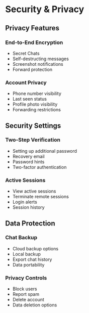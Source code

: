 # Security & Privacy

## Privacy Features

### End-to-End Encryption
- Secret Chats
- Self-destructing messages
- Screenshot notifications
- Forward protection

### Account Privacy
- Phone number visibility
- Last seen status
- Profile photo visibility
- Forwarding restrictions

## Security Settings

### Two-Step Verification
- Setting up additional password
- Recovery email
- Password hints
- Two-factor authentication

### Active Sessions
- View active sessions
- Terminate remote sessions
- Login alerts
- Session history

## Data Protection

### Chat Backup
- Cloud backup options
- Local backup
- Export chat history
- Data portability

### Privacy Controls
- Block users
- Report spam
- Delete account
- Data deletion options
